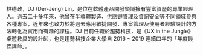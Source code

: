 林德政，DJ (Der-Jeng) Lin，是位在軟體產品開發領域擁有豐富資歷的專業經理人。過去二十多年來，他曾在半導體製造、供應鏈管理及資訊安全等不同領域參與各種專案，近年來也致力於將過去應用敏捷開發、專案管理及使用者經驗設計的方法轉化為實用而有趣的課程。DJ 目前任職於趨勢科技，是《UX in the Jungle》桌遊教具的設計師，也是趨勢科技企業大學自 2016 ~ 2019 連續四年的「年度最佳講師」。

